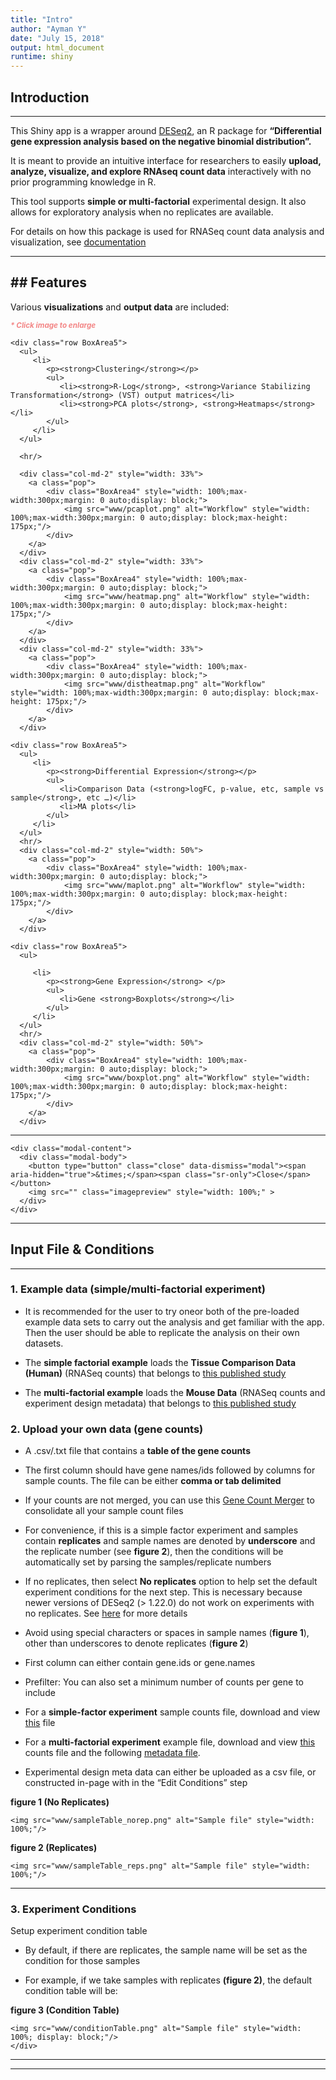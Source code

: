```yaml
---
title: "Intro"
author: "Ayman Y"
date: "July 15, 2018"
output: html_document
runtime: shiny
---
```


## Introduction

---

This Shiny app is a wrapper around <a href="https://bioconductor.org/packages/release/bioc/html/DESeq2.html" target="_blank">DESeq2</a>, an R package for **"Differential gene expression analysis based on the negative binomial distribution".**

It is meant to provide an intuitive interface for researchers to easily **upload, analyze, visualize, and explore RNAseq count data** interactively with no prior programming knowledge in R.

This tool supports **simple or multi-factorial** experimental design. It also allows for exploratory analysis when no replicates are available.

For details on how this package is used for RNASeq count data analysis and visualization, see <a href="https://bioconductor.org/packages/release/bioc/vignettes/DESeq2/inst/doc/DESeq2.html" target="_blank">documentation</a>
<div class="row"><hr style="border-style:none;"/></div>
## Features
---

Various **visualizations** and **output data** are included:

<p><small><strong><em style="color:#f38686;">* Click image to enlarge</em></strong></small></p>
<div class="row">
  
   <div class="col-md-6">
    <div class="row BoxArea5">
      <ul>
         <li>
            <p><strong>Clustering</strong></p>
            <ul>
               <li><strong>R-Log</strong>, <strong>Variance Stabilizing Transformation</strong> (VST) output matrices</li>
               <li><strong>PCA plots</strong>, <strong>Heatmaps</strong></li>
            </ul>
         </li>
      </ul>

      <hr/>
      
      <div class="col-md-2" style="width: 33%">
        <a class="pop">
            <div class="BoxArea4" style="width: 100%;max-width:300px;margin: 0 auto;display: block;">
                <img src="www/pcaplot.png" alt="Workflow" style="width: 100%;max-width:300px;margin: 0 auto;display: block;max-height: 175px;"/>
            </div>
        </a>
      </div>
      <div class="col-md-2" style="width: 33%">
        <a class="pop">
            <div class="BoxArea4" style="width: 100%;max-width:300px;margin: 0 auto;display: block;">
                <img src="www/heatmap.png" alt="Workflow" style="width: 100%;max-width:300px;margin: 0 auto;display: block;max-height: 175px;"/>
            </div>
        </a>
      </div>
      <div class="col-md-2" style="width: 33%">
        <a class="pop">
            <div class="BoxArea4" style="width: 100%;max-width:300px;margin: 0 auto;display: block;">
                <img src="www/distheatmap.png" alt="Workflow" style="width: 100%;max-width:300px;margin: 0 auto;display: block;max-height: 175px;"/>
            </div>
        </a>
      </div>
   </div>
  </div>
  
  
   <div class="col-md-6">
    <div class="row BoxArea5">
      <ul>
         <li>
            <p><strong>Differential Expression</strong></p>
            <ul>
               <li>Comparison Data (<strong>logFC, p-value, etc, sample vs sample</strong>, etc …)</li>
               <li>MA plots</li>
            </ul>
         </li>
      </ul>
      <hr/>
      <div class="col-md-2" style="width: 50%">
        <a class="pop">
            <div class="BoxArea4" style="width: 100%;max-width:300px;margin: 0 auto;display: block;">
                <img src="www/maplot.png" alt="Workflow" style="width: 100%;max-width:300px;margin: 0 auto;display: block;max-height: 175px;"/>
            </div>
        </a>
      </div>

   </div>
  </div>
  
  
   <div class="col-md-6">
    <div class="row BoxArea5">
      <ul>
         
         <li>
            <p><strong>Gene Expression</strong> </p>
            <ul>
               <li>Gene <strong>Boxplots</strong></li>
            </ul>
         </li>
      </ul>
      <hr/>
      <div class="col-md-2" style="width: 50%">
        <a class="pop">
            <div class="BoxArea4" style="width: 100%;max-width:300px;margin: 0 auto;display: block;">
                <img src="www/boxplot.png" alt="Workflow" style="width: 100%;max-width:300px;margin: 0 auto;display: block;max-height: 175px;"/>
            </div>
        </a>
      </div>

   </div>
  </div>
</div>


<div class="row"><hr style="border-style:none;"/></div>

<div class="modal fade" id="imagemodal" tabindex="-1" role="dialog" aria-labelledby="myModalLabel" aria-hidden="true">
  <div class="modal-dialog">
    <div class="modal-content">              
      <div class="modal-body">
      	<button type="button" class="close" data-dismiss="modal"><span aria-hidden="true">&times;</span><span class="sr-only">Close</span></button>
        <img src="" class="imagepreview" style="width: 100%;" >
      </div>
    </div>
  </div>
</div>

<div class="row"><hr style="border-style:none;"/></div>
## Input File & Conditions

---

### 1. Example data (simple/multi-factorial experiment)

- It is recommended for the user to try oneor both of the pre-loaded example data sets to carry out the analysis and get familiar with the app. Then the user should be able to replicate the analysis on their own datasets.

- The **simple factorial example** loads the **Tissue Comparison Data (Human)** (RNASeq counts) that belongs to <a href="https://www.ncbi.nlm.nih.gov/pubmed?term=18978772" target="_blank">this published study</a>

- The **multi-factorial example** loads the **Mouse Data** (RNASeq counts and experiment design metadata) that belongs to <a href="https://doi.org/10.1038/ni.2710" target="_blank">this published study</a>


### 2. Upload your own data (gene counts)

- A .csv/.txt file that contains a **table of the gene counts**

- The first column should have gene names/ids followed by columns for sample counts. The file can be either **comma or tab delimited**

- If your counts are not merged, you can use this <a href="http://nasqar.abudhabi.nyu.edu/GeneCountMerger">Gene Count Merger</a> to consolidate all your sample count files

- For convenience, if this is a simple factor experiment and samples contain **replicates** and sample names are denoted by **underscore** and the replicate number (see **figure 2**), then the conditions will be automatically set by parsing the samples/replicate numbers

- If no replicates, then select **No replicates** option to help set the default experiment conditions for the next step. This is necessary because newer versions of DESeq2 (> 1.22.0) do not work on experiments with no replicates. See  <a href="https://bioconductor.riken.jp/packages/3.8/bioc/vignettes/DESeq2/inst/doc/DESeq2.html#can-i-use-deseq2-to-analyze-a-dataset-without-replicates" target="_blank">here</a> for more details

- Avoid using special characters or spaces in sample names (**figure 1**), other than underscores to denote replicates (**figure 2**)

- First column can either contain gene.ids or gene.names

- Prefilter: You can also set a minimum number of counts per gene to include

- For a **simple-factor experiment** sample counts file, download and view <a href="sampleCounts.csv" target="_blank">this</a> file

- For a **multi-factorial experiment** example file, download and view <a href="chenCounts.csv" target="_blank">this</a>  counts file and the following <a href="chenMeta.csv" target="_blank">metadata file</a>. 
- Experimental design meta data can either be uploaded as a csv file, or constructed in-page with in the "Edit Conditions" step

<div class="col-md-6">
<p><strong>figure 1 (No Replicates)</strong></p>
<div class="BoxArea4" style="width: 100%;margin: 0 auto;display: block;">
    <img src="www/sampleTable_norep.png" alt="Sample file" style="width: 100%;"/>
</div>
    
</div>
<div class="col-md-6">
<p><strong>figure 2 (Replicates)</strong></p>
<div class="BoxArea4" style="width: 100%;margin: 0 auto;display: block;">
    <img src="www/sampleTable_reps.png" alt="Sample file" style="width: 100%;"/>
</div>

</div>

<div class="col-md-12"><hr style="border-top: none;"></div>
### 3. Experiment Conditions

Setup experiment condition table

- By default, if there are replicates, the sample name will be set as the condition for those samples

- For example, if we take samples with replicates **(figure 2)**, the default condition table will be:

<div class="row">
<div class="col-md-5 col-md-offset-4">
<p><strong>figure 3 (Condition Table)</strong></p>
<div class="BoxArea4" style="width: 100%;margin: 0 auto;display: block;">
    <img src="www/conditionTable.png" alt="Sample file" style="width: 100%; display: block;"/>
    </div>

</div>
</div>

<div class="col-md-12"><hr style="border-top: none;"></div>

---

